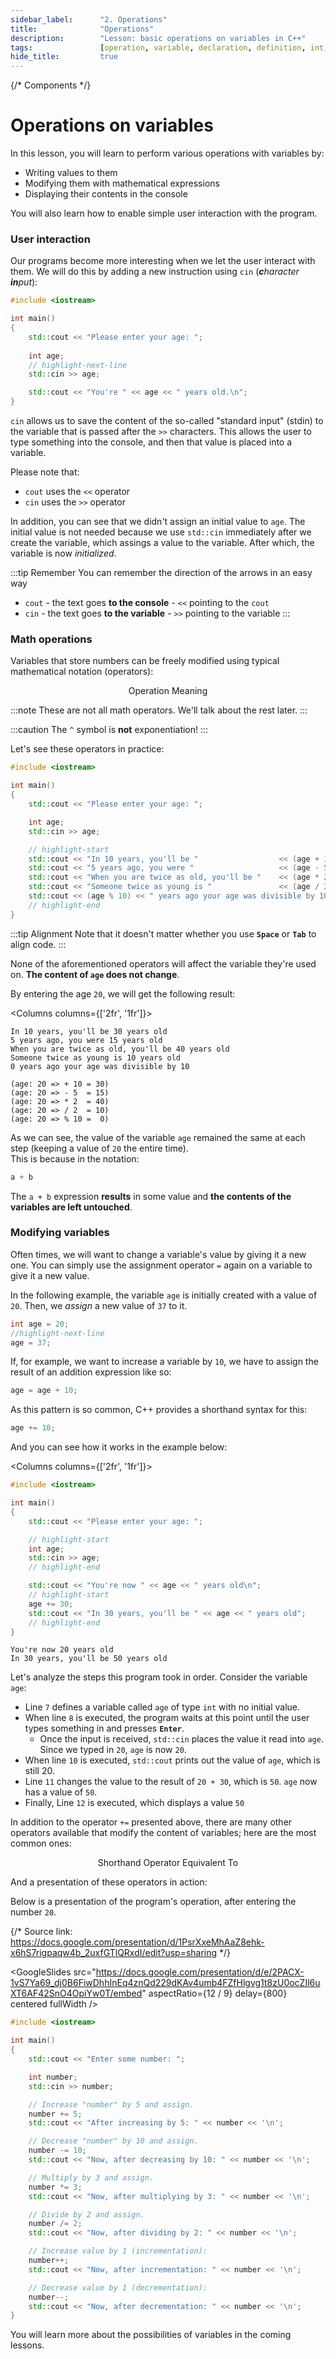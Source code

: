```yaml
---
sidebar_label:		"2. Operations"
title:				"Operations"
description:		"Lesson: basic operations on variables in C++"
tags:				[operation, variable, declaration, definition, int, float, char]
hide_title:			true
---
```


{/* Components */}



# Operations on variables

In this lesson, you will learn to perform various operations with variables by:
- Writing values to them
- Modifying them with mathematical expressions
- Displaying their contents in the console

You will also learn how to enable simple user interaction with the program.

### User interaction

Our programs become more interesting when we let the user interact with them.
We will do this by adding a new instruction using `cin` (_**c**haracter **in**put_):

```cpp
#include <iostream>

int main()
{
	std::cout << "Please enter your age: ";
	
	int age;
	// highlight-next-line
	std::cin >> age;

	std::cout << "You're " << age << " years old.\n";
}
```

`cin` allows us to save the content of the so-called "standard input" (stdin)
to the variable that is passed after the `>>` characters. 
This allows the user to type something into the console, and then that value is placed into a variable.

Please note that:
- `cout` uses the `<<` operator
- `cin` uses the `>>` operator

In addition, you can see that we didn't assign an initial value to `age`.
The initial value is not needed because we use `std::cin` immediately after we create the variable,
which assings a value to the variable. After which, the variable is now *initialized*.

:::tip Remember
You can remember the direction of the arrows in an easy way

- `cout` - the text goes **to the console** - `<<` pointing to the `cout`
- `cin` -  the text goes **to the variable** - `>>` pointing to the variable
:::

### Math operations

Variables that store numbers can be freely modified using typical mathematical notation (operators):

<center>
	<SymbolTable noTraits>
		<tr>
			<th>Operation</th>
			<th>Meaning</th>
		</tr>
		<Symbol name="a + b" desc="Adds a and b" />
		<Symbol name="a - b" desc="Subtracts b from a" />
		<Symbol name="a * b" desc="Multiplies a and b" />
		<Symbol name="a / b" desc="Divides the number a by b" />
		<Symbol name="a % b" desc="Remainder of the division a by b" />
	</SymbolTable>
</center>

:::note
These are not all math operators. We'll talk about the rest later.
:::

:::caution
The `^` symbol is **not** exponentiation!
:::

Let's see these operators in practice:

```cpp
#include <iostream>

int main()
{
	std::cout << "Please enter your age: ";

	int age;
	std::cin >> age;

	// highlight-start
	std::cout << "In 10 years, you'll be "					<< (age + 10)	<< " years old\n";
	std::cout << "5 years ago, you were "					<< (age - 5)	<< " years old\n";
	std::cout << "When you are twice as old, you'll be "	<< (age * 2)	<< " years old\n";
	std::cout << "Someone twice as young is "				<< (age / 2)	<< " years old\n";
	std::cout << (age % 10) << " years ago your age was divisible by 10";
	// highlight-end
}
```

:::tip Alignment
Note that it doesn't matter whether you use **`Space`** or **`Tab`** to align code.
:::

None of the aforementioned operators will affect the variable they're used on.
**The content of `age` does not change**.

By entering the age `20`, we will get the following result:

<Columns columns={['2fr', '1fr']}>
<div>

```plaintext title="Console"
In 10 years, you'll be 30 years old
5 years ago, you were 15 years old
When you are twice as old, you'll be 40 years old
Someone twice as young is 10 years old
0 years ago your age was divisible by 10
```

</div>

<div>

```plaintext title="Description"
(age: 20 => + 10 = 30)
(age: 20 => - 5  = 15)
(age: 20 => * 2  = 40)
(age: 20 => / 2  = 10)
(age: 20 => % 10 =  0)
```

</div>
</Columns>

As we can see, the value of the variable `age` remained the same at each step (keeping a value of `20` the entire time).  
This is because in the notation:

```cpp
a + b
```

The `a + b` expression **results** in some value and **the contents of the variables are left untouched**.  

### Modifying variables

Often times, we will want to change a variable's value by giving it a new one.
You can simply use the assignment operator `=` again on a variable to give it a new value.

In the following example, the variable `age` is initially created with a value of `20`.
Then, we *assign* a new value of `37` to it.

```cpp
int age = 20;
//highlight-next-line
age = 37;
```

If, for example, we want to increase a variable by `10`, we have to assign the result
of an addition expression like so:

```cpp
age = age + 10;
```

As this pattern is so common, C++ provides a shorthand syntax for this:

```cpp
age += 10;
```

And you can see how it works in the example below:

<Columns columns={['2fr', '1fr']}>
<div>

<CustomCodeBlock>

```cpp title="main.cpp" showLineNumbers
#include <iostream>

int main()
{
	std::cout << "Please enter your age: ";

	// highlight-start
	int age;
	std::cin >> age;
	// highlight-end

	std::cout << "You're now " << age << " years old\n";
	// highlight-start
	age += 30;
	std::cout << "In 30 years, you'll be " << age << " years old";
	// highlight-end
}
```

</CustomCodeBlock>

</div>

<div>

```plaintext title="Result"
You're now 20 years old
In 30 years, you'll be 50 years old
```

</div>
</Columns>

Let's analyze the steps this program took in order. Consider the variable `age`:

- Line `7` defines a variable called `age` of type `int` with no initial value.
- When line `8` is executed, the program waits at this point until the user types something in and presses **`Enter`**.
	- Once the input is received, `std::cin` places the value it read into `age`. Since we typed in `20`, `age` is now `20`.
- When line `10` is executed, `std::cout` prints out the value of `age`, which is still 20.
- Line `11` changes the value to the result of `20 + 30`, which is `50`. `age` now has a value of  `50`.
- Finally, Line `12` is executed, which displays a value `50`

In addition to the operator `+=` presented above, there are many other operators available
that modify the content of variables; here are the most common ones:

<center>
	<SymbolTable noTraits>
		<tr>
			<th>Shorthand Operator</th>
			<th>Equivalent To</th>
		</tr>
		<Symbol name="a += b" desc="a = a + b" />
		<Symbol name="a -= b" desc="a = a - b" />
		<Symbol name="a *= b" desc="a = a * b" />
		<Symbol name="a /= b" desc="a = a / b" />
	</SymbolTable>
</center>

And a presentation of these operators in action:

<Tabs>
<TabItem value="presentation" label="Presentation" default>

Below is a presentation of the program's operation, after entering the number `20`.

{/* Source link: https://docs.google.com/presentation/d/1PsrXxeMhAaZ8ehk-x6hS7rigpaqw4b_2uxfGTlQRxdI/edit?usp=sharing */}

<GoogleSlides
		src="https://docs.google.com/presentation/d/e/2PACX-1vS7Ya69_dj0B6FiwDhhInEq4znQd229dKAv4umb4FZfHlgvg1t8zU0ocZIl6uXT6AF42SnO4OpiYw0T/embed"
		aspectRatio={12 / 9}
		delay={800}
		centered
		fullWidth
	/>

</TabItem>

<TabItem value="code" label="Code">
<CustomCodeBlock maxLines={25} resizable>

```cpp title="main.cpp" showLineNumbers
#include <iostream>

int main()
{
	std::cout << "Enter some number: ";

	int number;
	std::cin >> number;

	// Increase "number" by 5 and assign.
	number += 5;
	std::cout << "After increasing by 5: " << number << '\n';

	// Decrease "number" by 10 and assign.
	number -= 10;
	std::cout << "Now, after decreasing by 10: " << number << '\n';

	// Multiply by 3 and assign.
	number *= 3;
	std::cout << "Now, after multiplying by 3: " << number << '\n';

	// Divide by 2 and assign.
	number /= 2;
	std::cout << "Now, after dividing by 2: " << number << '\n';

	// Increase value by 1 (incrementation):
	number++;
	std::cout << "Now, after incrementation: " << number << '\n';

	// Decrease value by 1 (decrementation):
	number--;
	std::cout << "Now, after decrementation: " << number << '\n';
}
```

</CustomCodeBlock>
</TabItem>

</Tabs>

You will learn more about the possibilities of variables in the coming lessons.
